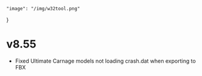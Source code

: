 	"image": "/img/w32tool.png"
}

# v8.55

- Fixed Ultimate Carnage models not loading crash.dat when exporting to FBX